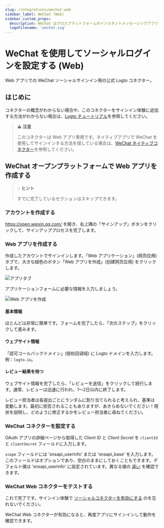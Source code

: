 ```yaml
---
slug: /integrations/wechat-web
sidebar_label: WeChat (Web)
sidebar_custom_props:
  description: WeChat はクロスプラットフォームのインスタントメッセージングアプリです。
  logoFilename: 'wechat.svg'
---
```



# WeChat を使用してソーシャルログインを設定する (Web)

Web アプリでの WeChat ソーシャルサインイン用の公式 Logto コネクター。

<GuideTip />

## はじめに

コネクターの概念がわからない場合や、このコネクターをサインイン体験に追加する方法がわからない場合は、[Logto チュートリアル](/connectors/social-connectors)を参照してください。

> **⚠️ 注意**
>
> このコネクターは Web アプリ専用です。ネイティブアプリで WeChat を使用してサインインする方法を探している場合は、[WeChat ネイティブコネクター](/integrations/wechat-native)を参照してください。

## WeChat オープンプラットフォームで Web アプリを作成する

> 💡 **ヒント**
>
> すでに完了しているセクションはスキップできます。

### アカウントを作成する

https://open.weixin.qq.com/ を開き、右上隅の「サインアップ」ボタンをクリックして、サインアッププロセスを完了します。

### Web アプリを作成する

作成したアカウントでサインインします。「Web アプリケーション」(网页应用) タブで、大きな緑色のボタン「Web アプリを作成」(创建网页应用) をクリックします。

![アプリタブ](./assets/app-tabs.png)

アプリケーションフォームに必要な情報を入力しましょう。

![Web アプリを作成](./assets/create-web-app.png)

#### 基本情報

ほとんどは非常に簡単です。フォームを完了したら、「次のステップ」をクリックして進みます。

#### ウェブサイト情報

「認可コールバックドメイン」(授权回调域) に Logto ドメインを入力します。例：`logto.io`。

#### レビュー結果を待つ

ウェブサイト情報を完了したら、「レビューを送信」をクリックして続行します。通常、レビューは迅速に行われ、1〜2日以内に終了します。

レビュー担当者は各提出ごとにランダムに割り当てられると考えられ、基準は変動します。最初に拒否されることもありますが、あきらめないでください！現状を説明し、どのように修正するかをレビュー担当者に尋ねてください。

### WeChat コネクターを設定する

OAuth アプリの詳細ページから取得した _Client ID_ と _Client Secret_ を `clientId` と `clientSecret` フィールドに入力します。

`scope` フィールドには 'snsapi_userinfo' または 'snsapi_base' を入力します。このフィールドはオプションであり、空白のままにしておくこともできます。デフォルト値は 'snsapi_userinfo' に設定されています。異なる値の [違い](https://developers.weixin.qq.com/doc/offiaccount/OA_Web_Apps/Wechat_webpage_authorization.html) を確認できます。

### WeChat Web コネクターをテストする

これで完了です。サインイン体験で [ソーシャルコネクターを有効にする](/connectors/social-connectors/#enable-social-sign-in) のを忘れないでください。

WeChat Web コネクターが有効になると、再度アプリにサインインして動作を確認できます。
